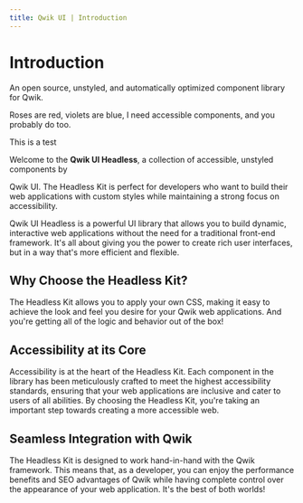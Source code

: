 ```yaml
---
title: Qwik UI | Introduction
---
```



# Introduction

<p class="text-slate-600 dark:text-slate-500 font-semibold text-lg mt-[-8px]">An open source, unstyled, and automatically optimized component library for Qwik.</p>

Roses are red, violets are blue, I need accessible components, and you probably do too.

<Note status="caution">This is a test</Note>

Welcome to the **Qwik UI Headless**, a collection of accessible, unstyled components by

Qwik UI. The Headless Kit is perfect for developers who want to build their web
applications with custom styles while maintaining a strong focus on accessibility.

Qwik UI Headless is a powerful UI library that allows you to build dynamic, interactive web applications without the need for a traditional front-end framework. It's all about giving you the power to create rich user interfaces, but in a way that's more efficient and flexible.

## Why Choose the Headless Kit?

The Headless Kit allows you to apply your own CSS, making it easy to achieve the
look and feel you desire for your Qwik web applications. And you're getting all of
the logic and behavior out of the box!

## Accessibility at its Core

Accessibility is at the heart of the Headless Kit. Each component in the library
has been meticulously crafted to meet the highest accessibility standards,
ensuring that your web applications are inclusive and cater to users of all
abilities. By choosing the Headless Kit, you're taking an important step towards
creating a more accessible web.

## Seamless Integration with Qwik

The Headless Kit is designed to work hand-in-hand with the Qwik framework. This
means that, as a developer, you can enjoy the performance benefits and SEO
advantages of Qwik while having complete control over the appearance of your web
application. It's the best of both worlds!

<HeadlessArt />
